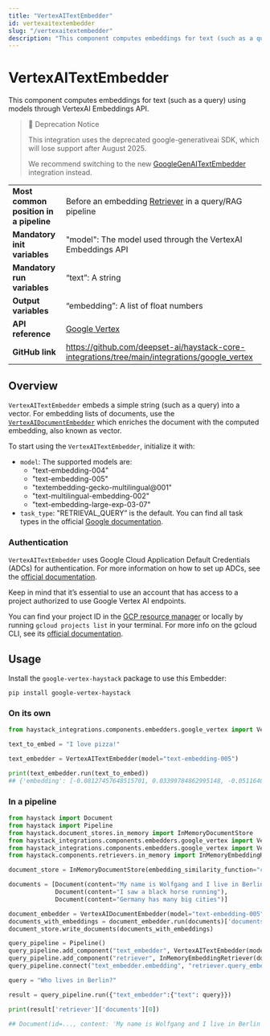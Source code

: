 ```yaml
---
title: "VertexAITextEmbedder"
id: vertexaitextembedder
slug: "/vertexaitextembedder"
description: "This component computes embeddings for text (such as a query) using models through VertexAI Embeddings API."
---
```


# VertexAITextEmbedder

This component computes embeddings for text (such as a query) using models through VertexAI Embeddings API.

> 🚧 Deprecation Notice
>
> This integration uses the deprecated google-generativeai SDK, which will lose support after August 2025.
>
> We recommend switching to the new [GoogleGenAITextEmbedder](googlegenaitextembedder.mdx) integration instead.

|  |  |
| --- | --- |
| **Most common position in a pipeline** | Before an embedding [Retriever](../retrievers.mdx) in a query/RAG pipeline                         |
| **Mandatory init variables**           | "model": The model used through the VertexAI Embeddings API                                     |
| **Mandatory run variables**            | “text”: A string                                                                                |
| **Output variables**                   | “embedding”: A list of float numbers                                                            |
| **API reference**                      | [Google Vertex](/reference/integrations-google-vertex)                                                 |
| **GitHub link**                        | https://github.com/deepset-ai/haystack-core-integrations/tree/main/integrations/google_vertex |

## Overview

`VertexAITextEmbedder` embeds a simple string (such as a query) into a vector. For embedding lists of documents, use the [`VertexAIDocumentEmbedder`](vertexaidocumentembedder.mdx) which enriches the document with the computed embedding, also known as vector.

To start using the `VertexAITextEmbedder`, initialize it with:

- `model`: The supported models are:
  - "text-embedding-004"
  - "text-embedding-005"
  - "textembedding-gecko-multilingual@001"
  - "text-multilingual-embedding-002"
  - "text-embedding-large-exp-03-07"
- `task_type`: "RETRIEVAL_QUERY” is the default. You can find all task types in the official [Google documentation](https://cloud.google.com/vertex-ai/generative-ai/docs/model-reference/text-embeddings-api#tasktype).

### Authentication

`VertexAITextEmbedder` uses Google Cloud Application Default Credentials (ADCs) for authentication. For more information on how to set up ADCs, see the [official documentation](https://cloud.google.com/docs/authentication/provide-credentials-adc).

Keep in mind that it’s essential to use an account that has access to a project authorized to use Google Vertex AI endpoints.

You can find your project ID in the [GCP resource manager](https://console.cloud.google.com/cloud-resource-manager) or locally by running `gcloud projects list` in your terminal. For more info on the gcloud CLI, see its [official documentation](https://cloud.google.com/cli).

## Usage

Install the `google-vertex-haystack` package to use this Embedder:

```shell
pip install google-vertex-haystack
```

### On its own

```python
from haystack_integrations.components.embedders.google_vertex import VertexAITextEmbedder

text_to_embed = "I love pizza!"

text_embedder = VertexAITextEmbedder(model="text-embedding-005")

print(text_embedder.run(text_to_embed))
## {'embedding': [-0.08127457648515701, 0.03399784862995148, -0.05116401985287666, ...]
```

### In a pipeline

```python
from haystack import Document
from haystack import Pipeline
from haystack.document_stores.in_memory import InMemoryDocumentStore
from haystack_integrations.components.embedders.google_vertex import VertexAITextEmbedder
from haystack_integrations.components.embedders.google_vertex import VertexAIDocumentEmbedder
from haystack.components.retrievers.in_memory import InMemoryEmbeddingRetriever

document_store = InMemoryDocumentStore(embedding_similarity_function="cosine")

documents = [Document(content="My name is Wolfgang and I live in Berlin"),
             Document(content="I saw a black horse running"),
             Document(content="Germany has many big cities")]

document_embedder = VertexAIDocumentEmbedder(model="text-embedding-005")
documents_with_embeddings = document_embedder.run(documents)['documents']
document_store.write_documents(documents_with_embeddings)

query_pipeline = Pipeline()
query_pipeline.add_component("text_embedder", VertexAITextEmbedder(model="text-embedding-005"))
query_pipeline.add_component("retriever", InMemoryEmbeddingRetriever(document_store=document_store))
query_pipeline.connect("text_embedder.embedding", "retriever.query_embedding")

query = "Who lives in Berlin?"

result = query_pipeline.run({"text_embedder":{"text": query}})

print(result['retriever']['documents'][0])

## Document(id=..., content: 'My name is Wolfgang and I live in Berlin')
```
